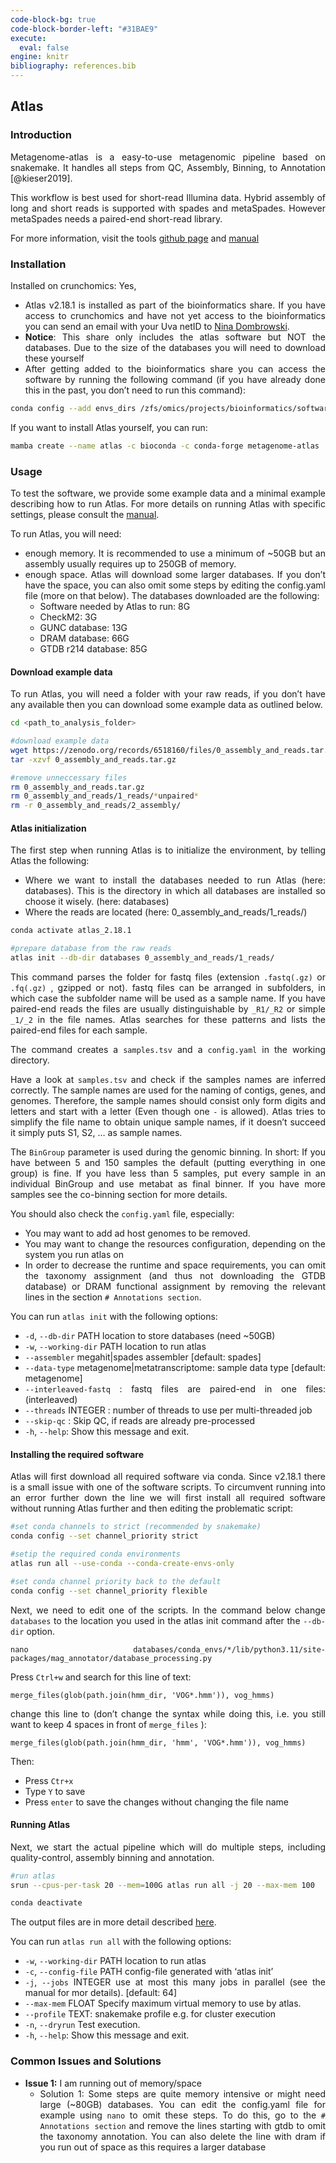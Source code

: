 ---
code-block-bg: true
code-block-border-left: "#31BAE9"
execute:
  eval: false
engine: knitr
bibliography: references.bib
---

<div style="text-align: justify">

## Atlas

### Introduction

Metagenome-atlas is a easy-to-use metagenomic pipeline based on snakemake. It handles all steps from QC, Assembly, Binning, to Annotation [@kieser2019].

This workflow is best used for short-read Illumina data. Hybrid assembly of long and short reads is supported with spades and metaSpades. However metaSpades needs a paired-end short-read library.

For more information, visit the tools [github page](https://github.com/metagenome-atlas/atlas) and [manual](https://metagenome-atlas.readthedocs.io/en/latest/index.html)

### Installation

Installed on crunchomics: Yes,

-   Atlas v2.18.1 is installed as part of the bioinformatics share. If you have access to crunchomics and have not yet access to the bioinformatics you can send an email with your Uva netID to [Nina Dombrowski](n.dombrowski@uva.nl). 
-   **Notice**: This share only includes the atlas software but NOT the databases. Due to the size of the databases you will need to download these yourself
-   After getting added to the bioinformatics share you can access the software by running the following command (if you have already done this in the past, you don't need to run this command):

```{bash}
conda config --add envs_dirs /zfs/omics/projects/bioinformatics/software/miniconda3/envs/
```

If you want to install Atlas yourself, you can run:

```{bash}
mamba create --name atlas -c bioconda -c conda-forge metagenome-atlas
```

### Usage

To test the software, we provide some example data and a minimal example describing how to run Atlas. For more details on running Atlas with specific settings, please consult the [manual](https://metagenome-atlas.readthedocs.io/en/latest/index.html).

To run Atlas, you will need:

- enough memory. It is recommended to use a minimum of ~50GB but an assembly usually requires up to 250GB of memory.
- enough space. Atlas will download some larger databases. If you don't have the space, you can also omit some steps by editing the config.yaml file (more on that below). The databases downloaded are the following:
  - Software needed by Atlas to run: 8G
  - CheckM2: 3G
  - GUNC database: 13G
  - DRAM database: 66G
  - GTDB r214 database: 85G

#### Download example data

To run Atlas, you will need a folder with your raw reads, if you don't have any available then you can download some example data as outlined below.

```{bash}
cd <path_to_analysis_folder>

#download example data
wget https://zenodo.org/records/6518160/files/0_assembly_and_reads.tar.gz
tar -xzvf 0_assembly_and_reads.tar.gz

#remove unneccessary files
rm 0_assembly_and_reads.tar.gz
rm 0_assembly_and_reads/1_reads/*unpaired*
rm -r 0_assembly_and_reads/2_assembly/
```


#### Atlas initialization

The first step when running Atlas is to initialize the environment, by telling Atlas the following:

- Where we want to install the databases needed to run Atlas (here: databases). This is the directory in which all databases are installed so choose it wisely. (here: databases)
- Where the reads are located (here: 0_assembly_and_reads/1_reads/)

```{bash}
conda activate atlas_2.18.1

#prepare database from the raw reads 
atlas init --db-dir databases 0_assembly_and_reads/1_reads/
```

This command parses the folder for fastq files (extension `.fastq(.gz)` or `.fq(.gz)` , gzipped or not). fastq files can be arranged in subfolders, in which case the subfolder name will be used as a sample name. If you have paired-end reads the files are usually distinguishable by `_R1/_R2` or simple `_1/_2` in the file names. Atlas searches for these patterns and lists the paired-end files for each sample.

The command creates a `samples.tsv` and a `config.yaml` in the working directory.

Have a look at `samples.tsv` and check if the samples names are inferred correctly. The sample names are used for the naming of contigs, genes, and genomes. Therefore, the sample names should consist only form digits and letters and start with a letter (Even though one `-` is allowed). Atlas tries to simplify the file name to obtain unique sample names, if it doesn’t succeed it simply puts S1, S2, … as sample names.

The `BinGroup` parameter is used during the genomic binning. In short: If you have between 5 and 150 samples the default (putting everything in one group) is fine. If you have less than 5 samples, put every sample in an individual BinGroup and use metabat as final binner. If you have more samples see the co-binning section for more details.

You should also check the `config.yaml` file, especially:

-   You may want to add ad host genomes to be removed.
-   You may want to change the resources configuration, depending on the system you run atlas on
-   In order to decrease the runtime and space requirements, you can omit the taxonomy assignment (and thus not downloading the GTDB database) or DRAM functional assignment by removing the relevant lines in the section `# Annotations section`.

You can run `atlas init` with the following options: 

- `-d`, `--db-dir` PATH location to store databases (need \~50GB) 
- `-w`, `--working-dir` PATH location to run atlas 
- `--assembler` megahit\|spades assembler \[default: spades\] 
- `--data-type` metagenome\|metatranscriptome: sample data type \[default: metagenome\] 
- `--interleaved-fastq` : fastq files are paired-end in one files: (interleaved) 
- `--threads` INTEGER : number of threads to use per multi-threaded job 
- `--skip-qc` : Skip QC, if reads are already pre-processed 
- `-h`, `--help`: Show this message and exit.


#### Installing the required software

Atlas will first download all required software via conda. Since v2.18.1 there is a small issue with one of the software scripts. To circumvent running into an error further down the line we will first install all required software without running Atlas further and then editing the problematic script:

```{bash}
#set conda channels to strict (recommended by snakemake)
conda config --set channel_priority strict

#setip the required conda environments
atlas run all --use-conda --conda-create-envs-only

#set conda channel priority back to the default
conda config --set channel_priority flexible
```

Next, we need to edit one of the scripts. In the command below change `databases` to the location you used in the atlas init command after the `--db-dir` option. 

```
nano databases/conda_envs/*/lib/python3.11/site-packages/mag_annotator/database_processing.py
```

Press `Ctrl+w` and search for this line of text:

```         
merge_files(glob(path.join(hmm_dir, 'VOG*.hmm')), vog_hmms)
```

change this line to (don't change the syntax while doing this, i.e. you still want to keep 4 spaces in front of `merge_files` ):

```         
merge_files(glob(path.join(hmm_dir, 'hmm', 'VOG*.hmm')), vog_hmms)
```

Then:

- Press `Ctr+x`
- Type `Y` to save
- Press `enter` to save the changes without changing the file name


#### Running Atlas

Next, we start the actual pipeline which will do multiple steps, including quality-control, assembly binning and annotation. 

```{bash}
#run atlas 
srun --cpus-per-task 20 --mem=100G atlas run all -j 20 --max-mem 100

conda deactivate
```

The output files are in more detail described [here](https://metagenome-atlas.readthedocs.io/en/latest/usage/output.html).

You can run `atlas run all` with the following options: 

- `-w`, `--working-dir` PATH location to run atlas 
-  `-c`, `--config-file` PATH  config-file generated with 'atlas init'
- `-j`, `--jobs` INTEGER use at most this many jobs in parallel (see the manual for mor details).  [default: 64]
- `--max-mem` FLOAT Specify maximum virtual memory to use by atlas.
- `--profile` TEXT: snakemake profile e.g. for cluster execution
- `-n`, `--dryrun` Test execution.
- `-h`, `--help`: Show this message and exit.




### Common Issues and Solutions

-  **Issue 1:** I am running out of memory/space
   -  Solution 1: Some steps are quite memory intensive or might need large (\~80GB) databases. You can edit the config.yaml file for example using `nano` to omit these steps. To do this, go to the `# Annotations section` and remove the lines starting with gtdb to omit the taxonomy annotation. You can also delete the line with dram if you run out of space as this requires a larger database